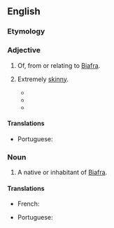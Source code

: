 ==English==

===Etymology===
{{suffix|Biafra|an|lang=en}}

===Adjective===
{{en-adj}}

# Of, from or relating to [[Biafra]].
# {{lb|en|derogatory}} Extremely [[skinny]].
#* {{quote-book|title=Last Rights: Rescuing the End of Life from the Medical System|author=Stephen P. Kiernan|year=2006|passage="He looked '''Biafran''', he looked HIV-positive," Suzanne said, "Contrary to what the doctors were worried about, I believe those kids were keeping him alive."}}
#* {{quote-book|passage=She was truly skinny now and in this defenseless. She had surpassed fashionable and veered into unhealth. She looked '''Biafran'''; her eyes seemed to bulge out of her head.|author=Wendy Rawlings|year=2007|title=The Agnostics|page=111}}
#* {{quote-video|title=Animal Kingdom|year=2010|time=1:42:08|passage=You want food? You look '''Biafran'''.}}

====Translations====
{{trans-top|of, from or relating to Biafra}}
* Portuguese: {{t|pt|biafrense}}
{{trans-mid}}
{{trans-bottom}}

===Noun===
{{en-noun}}

# A native or inhabitant of [[Biafra]].

====Translations====
{{trans-top|a person from Biafra}}
* French: {{t+|fr|Biafrais|m}}
{{trans-mid}}
* Portuguese: {{t|pt|biafrense|m|f}}
{{trans-bottom}}